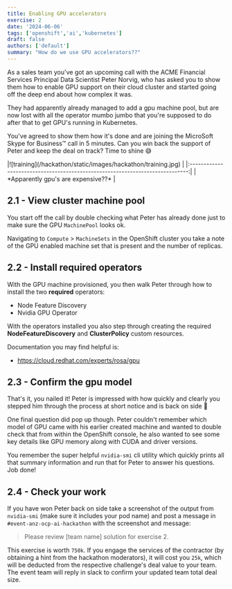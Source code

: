 ```yaml
---
title: Enabling GPU accelerators
exercise: 2
date: '2024-06-06'
tags: ['openshift','ai','kubernetes']
draft: false
authors: ['default']
summary: "How do we use GPU accelerators??"
---
```


As a sales team you've got an upcoming call with the ACME Financial Services Principal Data Scientist Peter Norvig, who has asked you to show them how to enable GPU support on their cloud cluster and started going off the deep end about how complex it was.

They had apparently already managed to add a gpu machine pool, but are now lost with all the operator mumbo jumbo that you're supposed to do after that to get GPU's running in Kubernetes.

You've agreed to show them how it's done and are joining the MicroSoft Skype for Business™ call in 5 minutes. Can you win back the support of Peter and keep the deal on track? Time to shine 😅

<Zoom>
|![training](/hackathon/static/images/hackathon/training.jpg)                   |
|:-----------------------------------------------------------------------------:|
| *Apparently gpu's are expensive??*                                            |
</Zoom>

## 2.1 - View cluster machine pool

You start off the call by double checking what Peter has already done just to make sure the GPU `MachinePool` looks ok.

Navigating to `Compute` > `MachineSets` in the OpenShift cluster you take a note of the GPU enabled machine set that is present and the number of replicas.

## 2.2 - Install required operators

With the GPU machine provisioned, you then walk Peter through how to install the two **required** operators:

- Node Feature Discovery
- Nvidia GPU Operator

With the operators installed you also step through creating the required **NodeFeatureDiscovery** and **ClusterPolicy** custom resources.

Documentation you may find helpful is:

- https://cloud.redhat.com/experts/rosa/gpu

## 2.3 - Confirm the gpu model

That's it, you nailed it! Peter is impressed with how quickly and clearly you stepped him through the process at short notice and is back on side 🎉

One final question did pop up though. Peter couldn't remember which model of GPU came with his earlier created machine and wanted to double check that from within the OpenShift console, he also wanted to see some key details like GPU memory along with CUDA and driver versions.

You remember the super helpful `nvidia-smi` cli utility which quickly prints all that summary information and run that for Peter to answer his questions. Job done!

## 2.4 - Check your work

If you have won Peter back on side take a screenshot of the output from `nvidia-smi` (make sure it includes your pod name) and post a message in `#event-anz-ocp-ai-hackathon` with the screenshot and message:

> Please review [team name] solution for exercise 2.

This exercise is worth `750k`. If you engage the services of the contractor (by obtaining a hint from the hackathon moderators), it will cost you `25k`, which will be deducted from the respective challenge's deal value to your team.
The event team will reply in slack to confirm your updated team total deal size.
